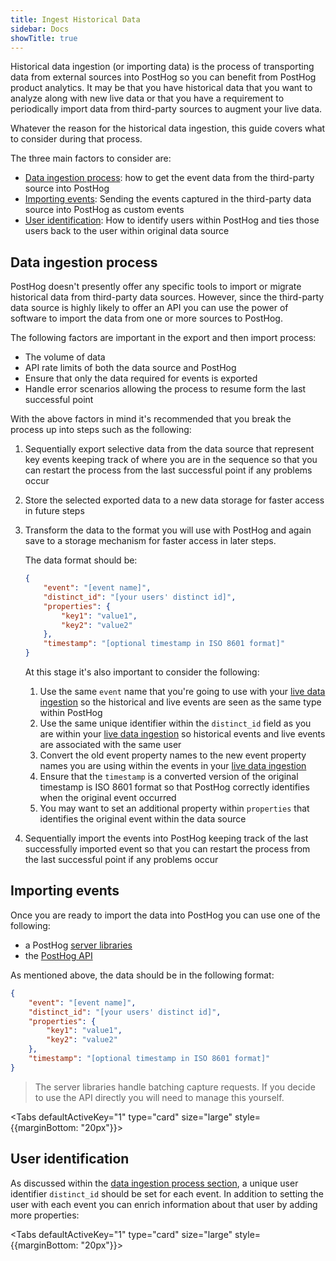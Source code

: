 ```yaml
---
title: Ingest Historical Data
sidebar: Docs
showTitle: true
---
```



Historical data ingestion (or importing data) is the process of transporting data from external sources into PostHog so you can benefit from PostHog product analytics. It may be that you have historical data that you want to analyze along with new live data or that you have a requirement to periodically import data from third-party sources to augment your live data.

Whatever the reason for the historical data ingestion, this guide covers what to consider during that process.

The three main factors to consider are:

- [Data ingestion process](#data-ingestion-process): how to get the event data from the third-party source into PostHog
- [Importing events](#importing-events): Sending the events captured in the third-party data source into PostHog as custom events
- [User identification](#user-identification): How to identify users within PostHog and ties those users back to the user within original data source

## Data ingestion process

PostHog doesn't presently offer any specific tools to import or migrate historical data from third-party data sources. However, since the third-party data source is highly likely to offer an API you can use the power of software to import the data from one or more sources to PostHog.

The following factors are important in the export and then import process:

- The volume of data
- API rate limits of both the data source and PostHog
- Ensure that only the data required for events is exported
- Handle error scenarios allowing the process to resume form the last successful point

With the above factors in mind it's recommended that you break the process up into steps such as the following:

1. Sequentially export selective data from the data source that represent key events keeping track of where you are in the sequence so that you can restart the process from the last successful point if any problems occur
2. Store the selected exported data to a new data storage for faster access in future steps
3. Transform the data to the format you will use with PostHog and again save to a storage mechanism for faster access in later steps.

    The data format should be:
    ```json
    {
        "event": "[event name]",
        "distinct_id": "[your users' distinct id]",
        "properties": {
            "key1": "value1",
            "key2": "value2"
        },
        "timestamp": "[optional timestamp in ISO 8601 format]"
    }
    ```

    At this stage it's also important to consider the following:
    
    1. Use the same `event` name that you're going to use with your [live data ingestion](/docs/integrate/ingest-live-data) so the historical and live events are seen as the same type within PostHog
    1. Use the same unique identifier within the `distinct_id` field as you are within your [live data ingestion](/docs/integrate/ingest-live-data) so historical events and live events are associated with the same user
    1. Convert the old event property names to the new event property names you are using within the events in your [live data ingestion](/docs/integrate/ingest-live-data)
    1. Ensure that the `timestamp` is a converted version of the original timestamp is ISO 8601 format so that PostHog correctly identifies when the original event occurred
    1. You may want to set an additional property within `properties` that identifies the original event within the data source

4. Sequentially import the events into PostHog keeping track of the last successfully imported event so that you can restart the process from the last successful point if any problems occur

## Importing events

Once you are ready to import the data into PostHog you can use one of the following:

- a PostHog [server libraries](/docs/integrate/overview#server-libraries)
- the [PostHog API](/docs/api/overview)

As mentioned above, the data should be in the following format:

```json
{
    "event": "[event name]",
    "distinct_id": "[your users' distinct id]",
    "properties": {
        "key1": "value1",
        "key2": "value2"
    },
    "timestamp": "[optional timestamp in ISO 8601 format]"
}
```


> The server libraries handle batching capture requests. If you decide to use the API directly you will need to manage this yourself.

<Tabs defaultActiveKey="1" type="card" size="large" style={{marginBottom: "20px"}}>
    <TabPane tab="Node.js" key="1">
        <NodeCapture />
    </TabPane>
    <TabPane tab="Python" key="2">
        <PythonCapture />
    </TabPane>
    <TabPane tab="PHP" key="3">
        <PHPCapture />
    </TabPane>
    <TabPane tab="Go" key="4">
        <GoCapture />
    </TabPane>
    <TabPane tab="Ruby" key="5">
        <RubyCapture />
    </TabPane>    
    <TabPane tab="cURL" key="6">
        <CURLCapture />
    </TabPane>
</Tabs>

## User identification

As discussed within the [data ingestion process section](#data-ingestion-process), a unique user identifier `distinct_id` should be set for each event. In addition to setting the user with each event you can enrich information about that user by adding more properties:


<Tabs defaultActiveKey="1" type="card" size="large" style={{marginBottom: "20px"}}>
    <TabPane tab="Node.js" key="1">
        <NodeIdentify />
    </TabPane>
    <TabPane tab="Python" key="2">
        <PythonIdentify />
    </TabPane>
    <TabPane tab="PHP" key="3">
        <PHPIdentify />
    </TabPane>
        <TabPane tab="Go" key="4">
        <GoIdentify />
    </TabPane>
    <TabPane tab="Ruby" key="5">
        <RubyIdentify />
    </TabPane>    
    <TabPane tab="cURL" key="6">
        <CURLIdentify />
    </TabPane>
</Tabs>